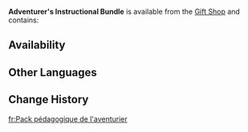 {{Item Infobox
|title        = Adventurer's Instruc&shy;tional Bundle
|id           = 115022
|type         = Bundles
|quality      = 4
|description  = Special supplies that are only handed out during a boom period. Go on, newcomers &mdash; take these blessings from your seniors, and grow strong.
|source1      = [[Gift Shop]] for a limited time
}}
'''Adventurer's Instructional Bundle''' is available from the [[Gift Shop]] and contains:
{{Card|Virtuous Share Bundle|25|stars=1}}{{Card|Mora|150,000|stars=1}}

==Availability==
{{Gift Shop History}}

==Other Languages==
{{Other Languages
|en      = Adventurer's Instructional Bundle
|zhs     = 冒险助力教材包
|zhs_rm  = Màoxiǎn Zhùlì Jiàocái Bāo
|zht     = 冒險助力教材包
|zht_rm  = Màoxiǎn Zhùlì Jiàocái Bāo
|zh_tl   = Adventure Assistance Teaching Materials Pack
|ja      = 冒険助力教材パック
|ja_rm   = Bouken Joryoku Kyouzai Pakku
|ja_tl   = Adventure Assistance Teaching Materials Pack
|ko      = 모험 조력 교재 패키지
|ko_tl   = Adventure Assistance Teaching Materials Package
|es      = Paquete instructivo del aventurero
|es_tl   = Adventurer's Instructional Package
|fr      = Pack pédagogique de l'aventurier
|fr_tl   = Adventurer's Pedagogic Pack
|ru      = Набор обучений приключенца
|ru_tl   = Adventurer's Educational Set
|th      = แพ็กตำราช่วยเหลือการผจญภัย
|th_rm   = 
|th_tl   = 
|vi      = Túi Giáo Trình Hỗ Trợ Mạo Hiểm
|vi_tl   = 
|de      = Beistandslehrpaket
|de_tl   = Educational Support Pack
|id      = Adventurer's Instructional Bundle
|pt      = Pacote Educacional do Aventureiro
|pt_tl   = 
|tr      = Maceracının Eğitim Paketi
|tr_tl   = Adventurer's Education Pack
|it      = Bundle informativo dell'avventuriere
|it_tl   = 
}}

==Change History==
{{Change History|1.2}}

[[fr:Pack pédagogique de l'aventurier]]